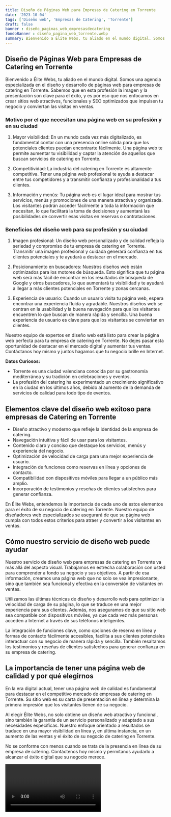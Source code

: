 ```yaml
---
title: Diseño de Páginas Web para Empresas de Catering en Torrente
date: '2023-10-04'
tags: ['Diseño web', 'Empresas de Catering', 'Torrente']
draft: false
banner : diseño_paginas_web_empresasdecatering
fondoBanner : diseño_pagina_web_torrente.webp
summary: Bienvenido a Élite Webs, tu aliado en el mundo digital. Somos una agencia especializada en el diseño y desarrollo de páginas web para empresas de catering en Torrente. Sabemos que en esta profesión la imagen y la presentación son clave para el éxito, y es por eso que nos enfocamos en crear sitios web atractivos, funcionales y SEO optimizados que impulsen tu negocio y conviertan las visitas en ventas.
---
```


## Diseño de Páginas Web para Empresas de Catering en Torrente

Bienvenido a Élite Webs, tu aliado en el mundo digital. Somos una agencia especializada en el diseño y desarrollo de páginas web para empresas de catering en Torrente. Sabemos que en esta profesión la imagen y la presentación son clave para el éxito, y es por eso que nos enfocamos en crear sitios web atractivos, funcionales y SEO optimizados que impulsen tu negocio y conviertan las visitas en ventas.

### Motivo por el que necesitan una página web en su profesión y en su ciudad

1. Mayor visibilidad: En un mundo cada vez más digitalizado, es fundamental contar con una presencia online sólida para que los potenciales clientes puedan encontrarte fácilmente. Una página web te permite aumentar tu visibilidad y captar la atención de aquellos que buscan servicios de catering en Torrente.

2. Competitividad: La industria del catering en Torrente es altamente competitiva. Tener una página web profesional te ayuda a destacar entre tus competidores y a transmitir confianza y profesionalidad a tus clientes.

3. Información y menús: Tu página web es el lugar ideal para mostrar tus servicios, menús y promociones de una manera atractiva y organizada. Los visitantes podrán acceder fácilmente a toda la información que necesitan, lo que facilitará la toma de decisiones y aumentará las posibilidades de convertir esas visitas en reservas o contrataciones.

### Beneficios del diseño web para su profesión y su ciudad

1. Imagen profesional: Un diseño web personalizado y de calidad refleja la seriedad y compromiso de tu empresa de catering en Torrente. Transmitir una imagen profesional y cuidada generará confianza en tus clientes potenciales y te ayudará a destacar en el mercado.

2. Posicionamiento en buscadores: Nuestros diseños web están optimizados para los motores de búsqueda. Esto significa que tu página web será más fácil de encontrar en los resultados de búsqueda de Google y otros buscadores, lo que aumentará tu visibilidad y te ayudará a llegar a más clientes potenciales en Torrente y zonas cercanas.

3. Experiencia de usuario: Cuando un usuario visita tu página web, espera encontrar una experiencia fluida y agradable. Nuestros diseños web se centran en la usabilidad y la buena navegación para que los visitantes encuentren lo que buscan de manera rápida y sencilla. Una buena experiencia de usuario es clave para que los visitantes se conviertan en clientes.

Nuestro equipo de expertos en diseño web está listo para crear la página web perfecta para tu empresa de catering en Torrente. No dejes pasar esta oportunidad de destacar en el mercado digital y aumentar tus ventas. Contáctanos hoy mismo y juntos hagamos que tu negocio brille en Internet.

**Datos Curiosos:**

- Torrente es una ciudad valenciana conocida por su gastronomía mediterránea y su tradición en celebraciones y eventos.
- La profesión del catering ha experimentado un crecimiento significativo en la ciudad en los últimos años, debido al aumento de la demanda de servicios de calidad para todo tipo de eventos.

<GifSeo />

<Cta />

## Elementos clave del diseño web exitoso para empresas de Catering en Torrente

- Diseño atractivo y moderno que refleje la identidad de la empresa de catering.
- Navegación intuitiva y fácil de usar para los visitantes.
- Contenido claro y conciso que destaque los servicios, menús y experiencia del negocio.
- Optimización de velocidad de carga para una mejor experiencia de usuario.
- Integración de funciones como reservas en línea y opciones de contacto.
- Compatibilidad con dispositivos móviles para llegar a un público más amplio.
- Incorporación de testimonios y reseñas de clientes satisfechos para generar confianza.

En Élite Webs, entendemos la importancia de cada uno de estos elementos para el éxito de su negocio de catering en Torrente. Nuestro equipo de diseñadores web especializados se asegurará de que su página web cumpla con todos estos criterios para atraer y convertir a los visitantes en ventas.

## Cómo nuestro servicio de diseño web puede ayudar

Nuestro servicio de diseño web para empresas de catering en Torrente va más allá del aspecto visual. Trabajamos en estrecha colaboración con usted para comprender a fondo su negocio y sus objetivos. A partir de esa información, creamos una página web que no solo se vea impresionante, sino que también sea funcional y efectiva en la conversión de visitantes en ventas.

Utilizamos las últimas técnicas de diseño y desarrollo web para optimizar la velocidad de carga de su página, lo que se traduce en una mejor experiencia para sus clientes. Además, nos aseguramos de que su sitio web sea compatible con dispositivos móviles, ya que cada vez más personas acceden a Internet a través de sus teléfonos inteligentes.

La integración de funciones clave, como opciones de reserva en línea y formas de contacto fácilmente accesibles, facilita a sus clientes potenciales interactuar con su negocio de manera rápida y sencilla. También resaltamos los testimonios y reseñas de clientes satisfechos para generar confianza en su empresa de catering.

## La importancia de tener una página web de calidad y por qué elegirnos

En la era digital actual, tener una página web de calidad es fundamental para destacar en el competitivo mercado de empresas de catering en Torrente. Su sitio web es su carta de presentación en línea y determina la primera impresión que los visitantes tienen de su negocio.

Al elegir Élite Webs, no solo obtiene un diseño web atractivo y funcional, sino también la garantía de un servicio personalizado y adaptado a sus necesidades específicas. Nuestro enfoque orientado a resultados se traduce en una mayor visibilidad en línea y, en última instancia, en un aumento de las ventas y el éxito de su negocio de catering en Torrente.

No se conforme con menos cuando se trata de la presencia en línea de su empresa de catering. Contáctenos hoy mismo y permítanos ayudarlo a alcanzar el éxito digital que su negocio merece.

<Video />

<CtaBot job='Empresas de Catering' city='Torrente'/>

<Gmaps query='Torrente+españa+maps' />